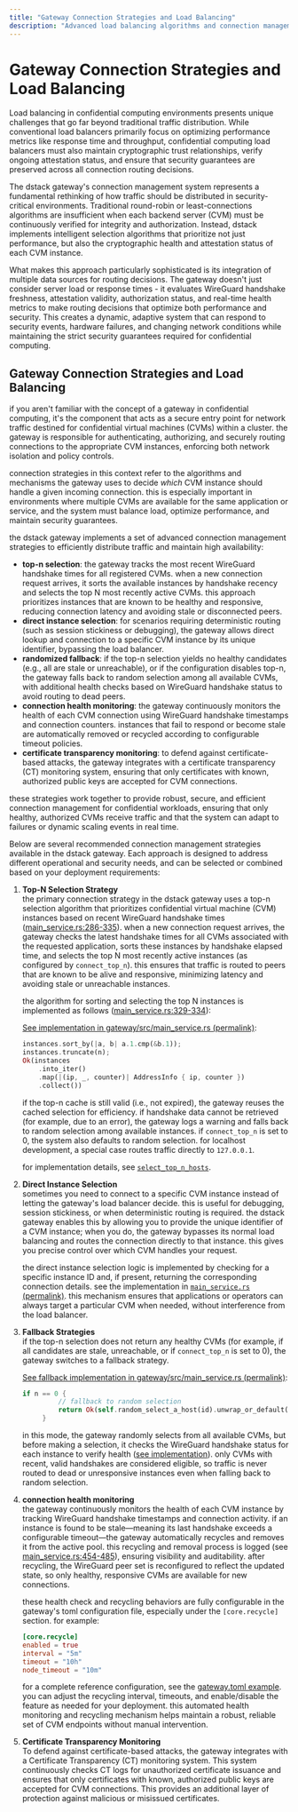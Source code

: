 ```yaml
---
title: "Gateway Connection Strategies and Load Balancing"
description: "Advanced load balancing algorithms and connection management strategies for confidential virtual machine clusters"
---
```


# Gateway Connection Strategies and Load Balancing

Load balancing in confidential computing environments presents unique challenges that go far beyond traditional traffic distribution. While conventional load balancers primarily focus on optimizing performance metrics like response time and throughput, confidential computing load balancers must also maintain cryptographic trust relationships, verify ongoing attestation status, and ensure that security guarantees are preserved across all connection routing decisions.

The dstack gateway's connection management system represents a fundamental rethinking of how traffic should be distributed in security-critical environments. Traditional round-robin or least-connections algorithms are insufficient when each backend server (CVM) must be continuously verified for integrity and authorization. Instead, dstack implements intelligent selection algorithms that prioritize not just performance, but also the cryptographic health and attestation status of each CVM instance.

What makes this approach particularly sophisticated is its integration of multiple data sources for routing decisions. The gateway doesn't just consider server load or response times - it evaluates WireGuard handshake freshness, attestation validity, authorization status, and real-time health metrics to make routing decisions that optimize both performance and security. This creates a dynamic, adaptive system that can respond to security events, hardware failures, and changing network conditions while maintaining the strict security guarantees required for confidential computing.

## Gateway Connection Strategies and Load Balancing

if you aren't familiar with the concept of a gateway in confidential computing, it's the component that acts as a secure entry point for network traffic destined for confidential virtual machines (CVMs) within a cluster. the gateway is responsible for authenticating, authorizing, and securely routing connections to the appropriate CVM instances, enforcing both network isolation and policy controls.

connection strategies in this context refer to the algorithms and mechanisms the gateway uses to decide *which* CVM instance should handle a given incoming connection. this is especially important in environments where multiple CVMs are available for the same application or service, and the system must balance load, optimize performance, and maintain security guarantees.

the dstack gateway implements a set of advanced connection management strategies to efficiently distribute traffic and maintain high availability:

- **top-n selection**: the gateway tracks the most recent WireGuard handshake times for all registered CVMs. when a new connection request arrives, it sorts the available instances by handshake recency and selects the top N most recently active CVMs. this approach prioritizes instances that are known to be healthy and responsive, reducing connection latency and avoiding stale or disconnected peers.
- **direct instance selection**: for scenarios requiring deterministic routing (such as session stickiness or debugging), the gateway allows direct lookup and connection to a specific CVM instance by its unique identifier, bypassing the load balancer.
- **randomized fallback**: if the top-n selection yields no healthy candidates (e.g., all are stale or unreachable), or if the configuration disables top-n, the gateway falls back to random selection among all available CVMs, with additional health checks based on WireGuard handshake status to avoid routing to dead peers.
- **connection health monitoring**: the gateway continuously monitors the health of each CVM connection using WireGuard handshake timestamps and connection counters. instances that fail to respond or become stale are automatically removed or recycled according to configurable timeout policies.
- **certificate transparency monitoring**: to defend against certificate-based attacks, the gateway integrates with a certificate transparency (CT) monitoring system, ensuring that only certificates with known, authorized public keys are accepted for CVM connections.

these strategies work together to provide robust, secure, and efficient connection management for confidential workloads, ensuring that only healthy, authorized CVMs receive traffic and that the system can adapt to failures or dynamic scaling events in real time.

Below are several recommended connection management strategies available in the dstack gateway. Each approach is designed to address different operational and security needs, and can be selected or combined based on your deployment requirements:

1. **Top-N Selection Strategy**  
   the primary connection strategy in the dstack gateway uses a top-n selection algorithm that prioritizes confidential virtual machine (CVM) instances based on recent WireGuard handshake times ([main_service.rs:286-335](https://github.com/Dstack-TEE/dstack/blob/45ebd05a25ad4ffacce3b8f003e4f5a8b609b2e2/gateway/src/main_service.rs#L286)). when a new connection request arrives, the gateway checks the latest handshake times for all CVMs associated with the requested application, sorts these instances by handshake elapsed time, and selects the top N most recently active instances (as configured by `connect_top_n`). this ensures that traffic is routed to peers that are known to be alive and responsive, minimizing latency and avoiding stale or unreachable instances.

   the algorithm for sorting and selecting the top N instances is implemented as follows ([main_service.rs:329-334](https://github.com/Dstack-TEE/dstack/blob/45ebd05a25ad4ffacce3b8f003e4f5a8b609b2e2/gateway/src/main_service.rs#L329C5-L335C6)):

   [See implementation in gateway/src/main_service.rs (permalink)](https://github.com/Dstack-TEE/dstack/blob/45ebd05a25ad4ffacce3b8f003e4f5a8b609b2e2/gateway/src/main_service.rs#L329C5-L335C6):

   ```rust
   instances.sort_by(|a, b| a.1.cmp(&b.1));
   instances.truncate(n);
   Ok(instances
       .into_iter()
       .map(|(ip, _, counter)| AddressInfo { ip, counter })
       .collect())
   ```

   if the top-n cache is still valid (i.e., not expired), the gateway reuses the cached selection for efficiency. if handshake data cannot be retrieved (for example, due to an error), the gateway logs a warning and falls back to random selection among available instances. if `connect_top_n` is set to 0, the system also defaults to random selection. for localhost development, a special case routes traffic directly to `127.0.0.1`.

   for implementation details, see [`select_top_n_hosts`](https://github.com/Dstack-TEE/dstack/blob/45ebd05a25ad4ffacce3b8f003e4f5a8b609b2e2/gateway/src/main_service.rs#L286).

2. **Direct Instance Selection**  
   sometimes you need to connect to a specific CVM instance instead of letting the gateway's load balancer decide. this is useful for debugging, session stickiness, or when deterministic routing is required. the dstack gateway enables this by allowing you to provide the unique identifier of a CVM instance; when you do, the gateway bypasses its normal load balancing and routes the connection directly to that instance. this gives you precise control over which CVM handles your request.

   the direct instance selection logic is implemented by checking for a specific instance ID and, if present, returning the corresponding connection details. see the implementation in [`main_service.rs` (permalink)](https://github.com/Dstack-TEE/dstack/blob/45ebd05a25ad4ffacce3b8f003e4f5a8b609b2e2/gateway/src/main_service.rs#L329C5-L335C6). this mechanism ensures that applications or operators can always target a particular CVM when needed, without interference from the load balancer.

3. **Fallback Strategies**  
   if the top-n selection does not return any healthy CVMs (for example, if all candidates are stale, unreachable, or if `connect_top_n` is set to 0), the gateway switches to a fallback strategy. 
   
   [See fallback implementation in gateway/src/main_service.rs (permalink)](https://github.com/Dstack-TEE/dstack/blob/45ebd05a25ad4ffacce3b8f003e4f5a8b609b2e2/gateway/src/main_service.rs#L301):

   ```rust
   if n == 0 {
            // fallback to random selection
            return Ok(self.random_select_a_host(id).unwrap_or_default());
        }
   ```
   
   in this mode, the gateway randomly selects from all available CVMs, but before making a selection, it checks the WireGuard handshake status for each instance to verify health ([see implementation](https://github.com/Dstack-TEE/dstack/blob/45ebd05a25ad4ffacce3b8f003e4f5a8b609b2e2/gateway/src/main_service.rs#L337C5-L350C1)). only CVMs with recent, valid handshakes are considered eligible, so traffic is never routed to dead or unresponsive instances even when falling back to random selection.


4. **connection health monitoring**  
   the gateway continuously monitors the health of each CVM instance by tracking WireGuard handshake timestamps and connection activity. if an instance is found to be stale—meaning its last handshake exceeds a configurable timeout—the gateway automatically recycles and removes it from the active pool. this recycling and removal process is logged (see [main_service.rs:454-485](https://github.com/Dstack-TEE/dstack/blob/45ebd05a25ad4ffacce3b8f003e4f5a8b609b2e2/gateway/src/main_service.rs#L454C7-L485C6)), ensuring visibility and auditability. after recycling, the WireGuard peer set is reconfigured to reflect the updated state, so only healthy, responsive CVMs are available for new connections. 

   these health check and recycling behaviors are fully configurable in the gateway's toml configuration file, especially under the `[core.recycle]` section. for example:
   ```toml
   [core.recycle]
   enabled = true
   interval = "5m"
   timeout = "10h"
   node_timeout = "10m"
   ```
   for a complete reference configuration, see the [gateway.toml example](https://github.com/Dstack-TEE/dstack/blob/45ebd05a/gateway/gateway.toml).
   you can adjust the recycling interval, timeouts, and enable/disable the feature as needed for your deployment. this automated health monitoring and recycling mechanism helps maintain a robust, reliable set of CVM endpoints without manual intervention.

5. **Certificate Transparency Monitoring**  
   To defend against certificate-based attacks, the gateway integrates with a Certificate Transparency (CT) monitoring system. This system continuously checks CT logs for unauthorized certificate issuance and ensures that only certificates with known, authorized public keys are accepted for CVM connections. This provides an additional layer of protection against malicious or misissued certificates.


